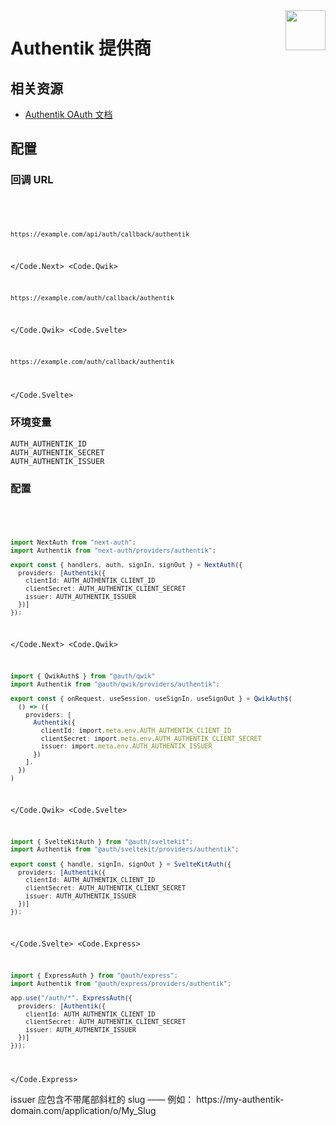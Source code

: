 
<img align="right" src="/img/providers/authentik.svg" height="64" width="64" />

# Authentik 提供商

## 相关资源

- [Authentik OAuth 文档](https://goauthentik.io/docs/providers/oauth2)

## 配置

### 回调 URL

<Code>
  <Code.Next>

```bash
https://example.com/api/auth/callback/authentik
```

  </Code.Next>
  <Code.Qwik>

```bash
https://example.com/auth/callback/authentik
```

  </Code.Qwik>
  <Code.Svelte>

```bash
https://example.com/auth/callback/authentik
```

  </Code.Svelte>
</Code>

### 环境变量

```
AUTH_AUTHENTIK_ID
AUTH_AUTHENTIK_SECRET
AUTH_AUTHENTIK_ISSUER
```

### 配置

<Code>
  <Code.Next>

```ts filename="/auth.ts"
import NextAuth from "next-auth";
import Authentik from "next-auth/providers/authentik";

export const { handlers, auth, signIn, signOut } = NextAuth({
  providers: [Authentik({
    clientId: AUTH_AUTHENTIK_CLIENT_ID
    clientSecret: AUTH_AUTHENTIK_CLIENT_SECRET
    issuer: AUTH_AUTHENTIK_ISSUER
  })]
});
```

  </Code.Next>
  <Code.Qwik>
  
```ts filename="/src/routes/plugin@auth.ts"
import { QwikAuth$ } from "@auth/qwik"
import Authentik from "@auth/qwik/providers/authentik";

export const { onRequest, useSession, useSignIn, useSignOut } = QwikAuth$(
  () => ({
    providers: [
      Authentik({
        clientId: import.meta.env.AUTH_AUTHENTIK_CLIENT_ID
        clientSecret: import.meta.env.AUTH_AUTHENTIK_CLIENT_SECRET
        issuer: import.meta.env.AUTH_AUTHENTIK_ISSUER
      })
    ],
  })
)
```

  </Code.Qwik>
  <Code.Svelte>

```ts filename="/src/auth.ts"
import { SvelteKitAuth } from "@auth/sveltekit";
import Authentik from "@auth/sveltekit/providers/authentik";

export const { handle, signIn, signOut } = SvelteKitAuth({
  providers: [Authentik({
    clientId: AUTH_AUTHENTIK_CLIENT_ID
    clientSecret: AUTH_AUTHENTIK_CLIENT_SECRET
    issuer: AUTH_AUTHENTIK_ISSUER
  })]
});
```

  </Code.Svelte>
  <Code.Express>

```ts filename="/src/app.ts"
import { ExpressAuth } from "@auth/express";
import Authentik from "@auth/express/providers/authentik";

app.use("/auth/*", ExpressAuth({
  providers: [Authentik({
    clientId: AUTH_AUTHENTIK_CLIENT_ID
    clientSecret: AUTH_AUTHENTIK_CLIENT_SECRET
    issuer: AUTH_AUTHENTIK_ISSUER
  })]
}));
```

  </Code.Express>
</Code>

<Callout>
  issuer 应包含不带尾部斜杠的 slug —— 例如：
  https://my-authentik-domain.com/application/o/My_Slug
</Callout>

